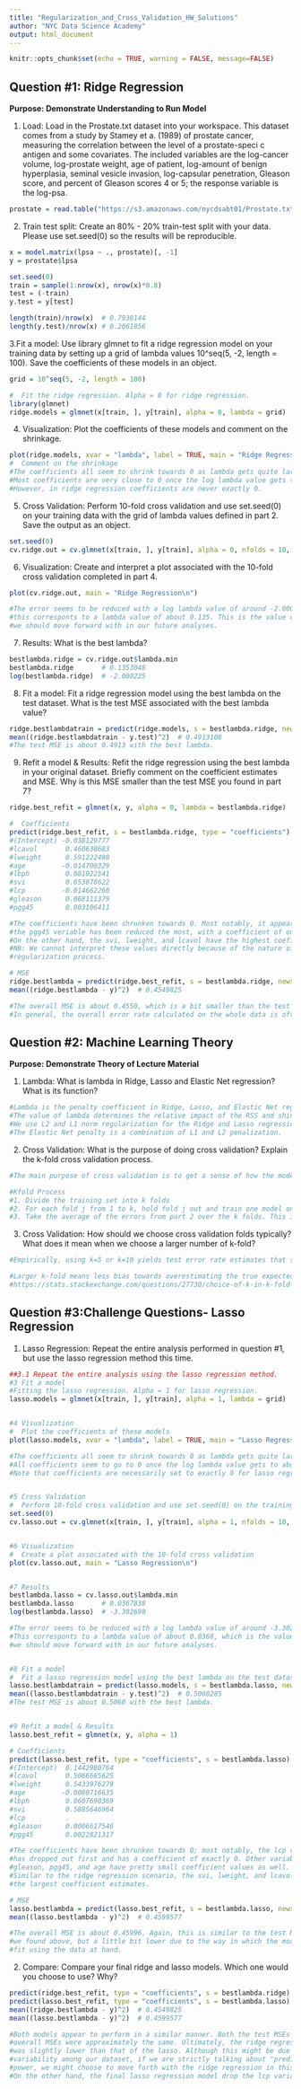 ```yaml
---
title: "Regularization_and_Cross_Validation_HW_Solutions"
author: "NYC Data Science Academy"
output: html_document
---
```

```r
knitr::opts_chunk$set(echo = TRUE, warning = FALSE, message=FALSE)
```

## Question #1: Ridge Regression
**Purpose: Demonstrate Understanding to Run Model**

1. Load: Load in the Prostate.txt dataset into your workspace. This dataset comes from a study by Stamey et a. (1989) of prostate cancer, measuring the correlation between the level of a prostate-speci c antigen and some covariates. The included variables are the log-cancer volume, log-prostate weight, age of patient, log-amount of benign hyperplasia, seminal vesicle invasion, log-capsular penetration, Gleason score, and percent of Gleason scores 4 or 5; the response variable is the log-psa.
```r
prostate = read.table("https://s3.amazonaws.com/nycdsabt01/Prostate.txt", header = TRUE)

```

2. Train test split: Create an 80% - 20% train-test split with your data. Please use set.seed(0) so the results will be reproducible.
```r
x = model.matrix(lpsa ~ ., prostate)[, -1]
y = prostate$lpsa

set.seed(0)
train = sample(1:nrow(x), nrow(x)*0.8)
test = (-train)
y.test = y[test]

length(train)/nrow(x)  # 0.7938144
length(y.test)/nrow(x) # 0.2061856

```

3.Fit a model: Use library glmnet to fit a ridge regression model on your training data by setting up a grid of lambda values 10^seq(5, -2, length = 100). Save the coefficients of these models in an object.
```r
grid = 10^seq(5, -2, length = 100)

#  Fit the ridge regression. Alpha = 0 for ridge regression.
library(glmnet)
ridge.models = glmnet(x[train, ], y[train], alpha = 0, lambda = grid)
```

4. Visualization: Plot the coefficients of these models and comment on the shrinkage.
```r
plot(ridge.models, xvar = "lambda", label = TRUE, main = "Ridge Regression")
#  Comment on the shrinkage
#The coefficients all seem to shrink towards 0 as lambda gets quite large. 
#Most coefficients are very close to 0 once the log lambda value gets to about 5.
#However, in ridge regression coefficients are never exactly 0.

```

5. Cross Validation: Perform 10-fold cross validation and use set.seed(0) on your training data with the grid of lambda values defined in part 2. Save the output as an object.
```r
set.seed(0)
cv.ridge.out = cv.glmnet(x[train, ], y[train], alpha = 0, nfolds = 10, lambda = grid)

```

6. Visualization: Create and interpret a plot associated with the 10-fold cross validation completed in part 4.
```r
plot(cv.ridge.out, main = "Ridge Regression\n")

#The error seems to be reduced with a log lambda value of around -2.0002; 
#this corresponts to a lambda value of about 0.135. This is the value of lambda
#we should move forward with in our future analyses.
```

7. Results: What is the best lambda? 
```r
bestlambda.ridge = cv.ridge.out$lambda.min
bestlambda.ridge       # 0.1353048
log(bestlambda.ridge)  # -2.000225
```

8. Fit a model: Fit a ridge regression model using the best lambda on the test dataset. What is the test MSE associated with the best lambda value?
```r
ridge.bestlambdatrain = predict(ridge.models, s = bestlambda.ridge, newx = x[test, ])
mean((ridge.bestlambdatrain - y.test)^2)  # 0.4913108
#The test MSE is about 0.4913 with the best lambda.
```

9. Refit a model & Results: Refit the ridge regression using the best lambda in your original dataset. Briefly comment on the coefficient estimates and MSE. Why is this MSE smaller than the test MSE you found in part 7?
```r
ridge.best_refit = glmnet(x, y, alpha = 0, lambda = bestlambda.ridge)

#  Coefficients
predict(ridge.best_refit, s = bestlambda.ridge, type = "coefficients")
#(Intercept) -0.038129777
#lcavol       0.460638683
#lweight      0.591222480
#age         -0.014700329
#lbph         0.081022541
#svi          0.653878622
#lcp         -0.014662260
#gleason      0.068111379
#pgg45        0.003106411

#The coefficients have been shrunken towards 0. Most notably, it appears as though
#the pgg45 veriable has been reduced the most, with a coefficient of only about 0.0031.
#On the other hand, the svi, lweight, and lcavol have the highest coefficient values (all greater than 0.46), indicating that they are the stronger predictors.
#NB: We cannot interpret these values directly because of the nature of the 
#regularization process.

# MSE
ridge.bestlambda = predict(ridge.best_refit, s = bestlambda.ridge, newx = x)
mean((ridge.bestlambda - y)^2)  # 0.4549825

#The overall MSE is about 0.4550, which is a bit smaller than the test MSE 0.4913.
#In general, the overall error rate calculated on the whole data is often underestimated simply because it incorporates the data in the construction of the model in the first place.

```

## Question #2: Machine Learning Theory
**Purpose: Demonstrate Theory of Lecture Material**

1. Lambda: What is lambda in Ridge, Lasso and Elastic Net regression? What is its function?
 
```r
#Lambda is the penalty coefficient in Ridge, Lasso, and Elastic Net regression.
#The value of lambda determines the relative impact of the RSS and shinkage penalty term on the coefficient estimates to prevent the model from overfitting.
#We use L2 and L1 norm regularization for the Ridge and Lasso regression respectively.
#The Elastic Net penalty is a combination of L1 and L2 penalization.
```

2. Cross Validation: What is the purpose of doing cross validation? Explain the k-fold cross validation process.
```r
#The main purpose of cross validation is to get a sense of how the model might perform  on data that it has not seen yet. Without cross validation we only have information onhow our model performs on our in-sample data. By doing cross validation, we can check how the model performs when we have new data.

#Kfold Process
#1. Divide the training set into k folds
#2. For each fold j from 1 to k, hold fold j out and train one model on the data       from the remaining k-1 folds. Then evaluate the model on the fold j that was       held out. Typical evaluation metrics include MSE for regression and logloss or     accuracy for classification.
#3. Take the average of the errors from part 2 over the k folds. This is your cross-validation error.

```

3. Cross Validation: How should we choose cross validation folds typically? What does it mean when we choose a larger number of k-fold?
```r
#Empirically, using k=5 or k=10 yields test error rate estimates that suffer neither from excessively high bias nor from very high variance. There is a bias-variance tradeoff associated with the choice of k in k-fold cross-validation.

#Larger k-fold means less bias towards overestimating the true expected error (as training folds will be closer to the total dataset) but higher variance and higher running time (as you are getting closer to Leave-One-Out CV, the limit case).
#https://stats.stackexchange.com/questions/27730/choice-of-k-in-k-fold-cross-validation?answertab=oldest#tab-top

```


## Question #3:Challenge Questions- Lasso Regression

1. Lasso Regression: Repeat the entire analysis performed in question #1, but use the lasso regression method this time.
```r

##3.1 Repeat the entire analysis using the lasso regression method.
#3 Fit a model
#Fitting the lasso regression. Alpha = 1 for lasso regression.
lasso.models = glmnet(x[train, ], y[train], alpha = 1, lambda = grid)


#4 Visualization
#  Plot the coefficients of these models
plot(lasso.models, xvar = "lambda", label = TRUE, main = "Lasso Regression")

#The coefficients all seem to shrink towards 0 as lambda gets quite large. 
#All coefficients seem to go to 0 once the log lambda value gets to about 0. 
#Note that coefficients are necessarily set to exactly 0 for lasso regression.


#5 Cross Validation
#  Perform 10-fold cross validation and use set.seed(0) on the training data
set.seed(0)
cv.lasso.out = cv.glmnet(x[train, ], y[train], alpha = 1, nfolds = 10, lambda = grid)


#6 Visualization
#  Create a plot associated with the 10-fold cross validation
plot(cv.lasso.out, main = "Lasso Regression\n")


#7 Results
bestlambda.lasso = cv.lasso.out$lambda.min
bestlambda.lasso       # 0.0367838
log(bestlambda.lasso)  # -3.302698

#The error seems to be reduced with a log lambda value of around -3.3027.
#This corresponts to a lambda value of about 0.0368, which is the value of lambda
#we should move forward with in our future analyses.


#8 Fit a model
#  Fit a lasso regression model using the best lambda on the test dataset.
lasso.bestlambdatrain = predict(lasso.models, s = bestlambda.lasso, newx = x[test, ])
mean((lasso.bestlambdatrain - y.test)^2)  # 0.5060285
#The test MSE is about 0.5060 with the best lambda.


#9 Refit a model & Results
lasso.best_refit = glmnet(x, y, alpha = 1)

# Coefficients
predict(lasso.best_refit, type = "coefficients", s = bestlambda.lasso)
#(Intercept)  0.1442980764
#lcavol       0.5066665625
#lweight      0.5433976279
#age         -0.0080716635
#lbph         0.0607690369
#svi          0.5885646964
#lcp          .           
#gleason      0.0006617546
#pgg45        0.0022821317

#The coefficients have been shrunken towards 0; most notably, the lcp variable
#has dropped out first and has a coefficient of exactly 0. Other variables like
#gleason, pgg45, and age have pretty small coefficient values as well. 
#Similar to the ridge regression scenario, the svi, lweight, and lcavol all have 
#the largest coefficient estimates.

# MSE
lasso.bestlambda = predict(lasso.best_refit, s = bestlambda.lasso, newx = x)
mean((lasso.bestlambda - y)^2)  # 0.4599577

#The overall MSE is about 0.45996. Again, this is similar to the test MSE 0.506
#we found above, but a little bit lower due to the way in which the model was
#fit using the data at hand.

```

2. Compare: Compare your final ridge and lasso models. Which one would you choose to use? Why?
```r
predict(ridge.best_refit, type = "coefficients", s = bestlambda.ridge)
predict(lasso.best_refit, type = "coefficients", s = bestlambda.lasso)
mean((ridge.bestlambda - y)^2)  # 0.4549825
mean((lasso.bestlambda - y)^2)  # 0.4599577

#Both models appear to perform in a similar manner. Both the test MSEs and the
#overall MSEs were approximately the same. Ultimately, the ridge regression MSE
#was slightly lower than that of the lasso. Although this might be due to random
#variability among our dataset, if we are strictly talking about "predictive"
#power, we might choose to move forth with the ridge regression in this scenario.
#On the other hand, the final lasso regression model drop the lcp variable altogether (setting its coefficient value to 0). If we are particularly interested in "dimension reduction and variable selection", we might favor of the lasso regression.
```


